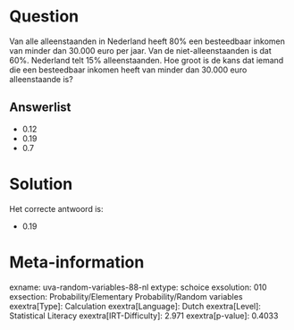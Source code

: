 Question
========

Van alle alleenstaanden in Nederland heeft 80% een besteedbaar inkomen
van minder dan 30.000 euro per jaar. Van de niet-alleenstaanden is dat
60%. Nederland telt 15% alleenstaanden. Hoe groot is de kans dat iemand
die een besteedbaar inkomen heeft van minder dan 30.000 euro
alleenstaande is?

Answerlist
----------

* 0.12
* 0.19
* 0.7

Solution
========

Het correcte antwoord is: 

* 0.19

Meta-information
================
exname: uva-random-variables-88-nl
extype: schoice
exsolution: 010
exsection: Probability/Elementary Probability/Random variables
exextra[Type]: Calculation
exextra[Language]: Dutch
exextra[Level]: Statistical Literacy
exextra[IRT-Difficulty]: 2.971
exextra[p-value]: 0.4033
